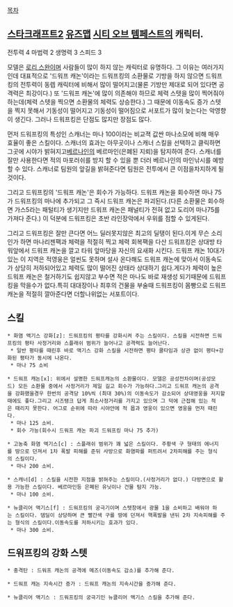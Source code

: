 [[목차]]

== [[스타크래프트2]] [[유즈맵]] [[시티 오브 템페스트]]의 캐릭터. ==
전투력 4
마법력 2
생명력 3
스피드 3

모델은 [[로리 스완]]이며 사람들이 많이 하지 않는 캐릭터로 유명하다. 그 이유는 여러가지 인데 대표적으로 '드워프 캐논'이라는 드워프킹의 소환물로 기방을 하지 않으면 드워프킹의 전투력이 동렙 캐릭터에 비해서 많이 떨어지고(물론 기방만 제대로 되어 있다면 공격력은 최강이다.) 또 '드워프 캐논'에 많이 의존해야 하므로 체력 스텟을 많이 찍어줘야 하는데(체력 스텟을 찍으면 소환물의 체력도 상승한다.) 그 때문에 이동속도 증가 스텟을 찍지 못해서 기동성이 떨어지고 기동성이 떨어짐으로 서포트가 많이 늦는다는 악영향이 생긴다. 그러나 드워프킹은 단점도 많지만 장점도 많다.

먼저 드워프킹의 특성인 스캐너는 마나 100이라는 비교젹 값싼 마나소모에 비해 매우 효율이 좋은 스킬이다. 스캐너의 효과는 아무곳이나 스캐너 스킬을 선택하고 클릭하면 그곳에 시야가 밝혀지고[[베르나인]]의 베르마인(은폐된 지뢰)을 탐지하여 준다. 스캐너를 잘만 사용한다면 적의 마포러쉬를 방지 할 수 있을 뿐 더러 베르나인의 마인낚시를 예방할 수 있다. 스캐너로 팀원의 앞길을 밝혀준다면 팀원은 전투에서 큰 이점을차지하게 될 것이다.

그리고 드워프킹의 '드워프 캐논'은 회수가 가능하다. 드워프 캐논을 회수하면 마나 75가 드워프킹의 마나에 추가되고 그 즉시 드워프 캐논은 파괴된다.(다른 소환물은 회수하면 가스5라는 패털티가 생기지만 드워프 캐논은 패널티가 전혀 없고 도리어 마나75를 가져다 준다.) 이 덕분에 드워프킹은 초반 라인장악에서 우위를 점할 수 있게된다.


그리고 드워프킹은 잘만 큰다면 어느 딜러못지않은 최고의 딜탱이 된다.이게 무슨 소리인가 하면 마나리젠팩과 체력을 적절히 찍고 체력 회복팩을 다산 드워프킹은 상대방 타워앞에서 드워프 캐논을 깔고 타워 앞마당을 자신의 요새화 시킨다. 드워프 캐논 10대가 있는 이 지역은 적영웅은 얼씬도 못하며 설사 온다해도 드워프 캐논에 맞아서 이동속도가 상당히 저하되어있고 체력도 많이 떨어진 상태라 상대하기 쉽다.게다가 체력이 높은 드워프 캐논은 철거하기도 쉽지않고 부수면 적은 마나도 바로 재생성 되기때문에 드워프킹을 막을수가 없다.특히 대대장이나 최후의 건물을 부술때 드워프킹이 몸빵으로 드워프 캐논을 적절히 깔아준다면 더할나위없는 서포트이다.

== 스킬 ==
 * 화염 액기스 강화[z]: 드워프킹의 평타를 강화시켜 주는 스킬이다. 스킬을 시전하면 드워프킹의 평타 사정거리와 스플래쉬 범위가 늘어나고 공격력도 늘어난다.
  * 일반 평타를 때린후 바로 액기스 강화 스킬을 시전하면 평타 쿨타임과 상관 없이 평타+강화된 평타가 동시에 나온다.
  * 마나 75 소비

 * 드워프 캐논[x]: 위에서 설명한 드워프캐논의 소환물이다. 모델은 공성전차이며(공성모드) 모든 소환물 중에서 사정거리가 제일 길고 회수가 가능하다.그리고 드워프 캐논의 공격을 강화했을경우 한번의 공격당 10%씩 (최대 30%)의 이동속도가 감소되어 상대영웅을 저지할때에도 좋다.그리고 시즈탱크 답게 최소사정거리를 가지고 있으며 그 덕에 근접해 있는 적은 때리지 못한다. 어그로 순위에 따라 시야안에 적 몹과 영웅이 있으면 영웅을 먼저 때린다. 
  * 마나 125 소비.
  * 회수 가능(회수시 드워프 캐논 파괴 드워프킹 마나 75 추가)

 * 고농축 화염 액기스[c] : 스플래쉬 범위가 꽤 넓은 스킬이다. 주황색 구 형태의 에너지를 땅으로 던져서 1차 폭발 피해를 준뒤 사방으로 화염파를 퍼트려서 2차피해를 주는 형식의 스킬이다. 
  * 마나 200 소비.

 * 스캐너[d] : 스킬을 시전한 지점을 밝혀주는 스킬이다.(사정거리가 없다.) 다방면으로 활용 가능한 스킬이다. 베르마인등 은폐된 유닛이나 건물 탐지 가능.
  * 마나 100 소비.

 * 뉴클리어 액기스[f] : 드워프킹의 궁극기이며 스텟창에서 광물 1을 소비하고 배워야 하는 스킬이다. 뎀딜이 상당하며 큰 빨간색 구를 땅에 던져서 핵폭발을 낸뒤 2차 지속피해를 주는 형식의 스킬이다.이동속도를 저하시키는 효과가 있다.
  * 마나 300 소비.

== 드워프킹의 강화 스텟 ==
 * 충격탄 : 드워프 캐논의 공격에 메즈(이동속도 감소)를 추가해 준다.

 * 드워프 캐논 지속시간 증가 : 드워프 캐논의 지속시간을 증가해 준다.

 * 뉴클리어 액기스 : 드워프킹의 궁극기인 뉴클리어 액기스 스킬을 추가해 준다.


